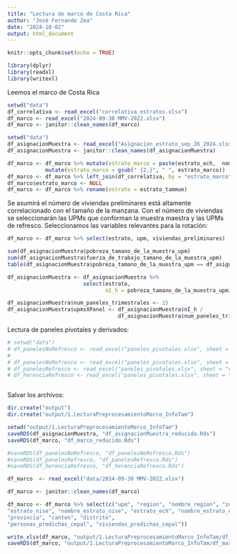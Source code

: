 ```yaml
---
title: "Lectura de marco de Costa Rica"
author: "José Fernando Zea"
date: "2024-10-02"
output: html_document
---
```


```r
knitr::opts_chunk$set(echo = TRUE)
```


```r
library(dplyr)
library(readxl)
library(writexl)
```


Leemos el marco de Costa Rica

```r
setwd("data")
df_correlativa <- read_excel("correlativa_estratos.xlsx")
df_marco <- read_excel("2024-09-30 MMV-2022.xlsx")
df_marco <- janitor::clean_names(df_marco)
```

```r
setwd("data")
df_asignacionMuestra <- read_excel("Asignacion_estrato_sep_26_2024.xlsx")
df_asignacionMuestra <- janitor::clean_names(df_asignacionMuestra)
```


```r
df_marco <- df_marco %>% mutate(estrato_marco = paste(estrato_ech,  nombre_estrato_ech))  %>% 
            mutate(estrato_marco = gsub(" {2,}", " ", estrato_marco))
df_marco <- df_marco %>% left_join(df_correlativa, by = "estrato_marco")
df_marco$estrato_marco <- NULL
df_marco <- df_marco %>% rename(estrato = estrato_tammue) 
```

Se asumirá el número de viviendas preliminares está altamente correlacionado con el tamaño de la manzana. Con el número de viviendas se seleccionarán las UPMs que conforman la muestra maestra y las UPMs de refresco. Seleccionamos las variables relevantes para la rotación:

```r
df_marco <- df_marco %>% select(estrato, upm, viviendas_preliminares)
```


```r
sum(df_asignacionMuestra$pobreza_tamano_de_la_muestra_upm)
sum(df_asignacionMuestra$fuerza_de_trabajo_tamano_de_la_muestra_upm)
table(df_asignacionMuestra$pobreza_tamano_de_la_muestra_upm == df_asignacionMuestra$fuerza_de_trabajo_tamano_de_la_muestra_upm)
```



```r
df_asignacionMuestra <- df_asignacionMuestra %>% 
                        select(estrato,
                               nI_h = pobreza_tamano_de_la_muestra_upm)

df_asignacionMuestra$num_paneles_trimestrales <- 15
df_asignacionMuestra$upmsXPanel <- df_asignacionMuestra$nI_h /  
                                   df_asignacionMuestra$num_paneles_trimestrales
```



Lectura de paneles pivotales y derivados:

```r
# setwd("data")
# df_panelesNoRefresco <- read_excel("paneles_pivotales.xlsx", sheet = "originales")
# 
# df_panelesNoRefresco <- read_excel("paneles_pivotales.xlsx", sheet = "originales")
# df_panelesRefresco <- read_excel("paneles_pivotales.xlsx", sheet = "refrescos")
# df_herenciaRefresco <- read_excel("paneles_pivotales.xlsx", sheet = "herenciatam_refrescospivotehijo")



```



Salvar los archivos:

```r
dir.create("output")
dir.create("output/1.LecturaPreprocesamientoMarco_InfoTam")

```


```r
setwd("output/1.LecturaPreprocesamientoMarco_InfoTam")
saveRDS(df_asignacionMuestra, "df_asignacionMuestra_reducido.Rds")
saveRDS(df_marco, "df_marco_reducido.Rds")

#saveRDS(df_panelesNoRefresco, "df_panelesNoRefresco.Rds")
#saveRDS(df_panelesRefresco, "df_panelesRefresco.Rds")
#saveRDS(df_herenciaRefresco, "df_herenciaRefresco.Rds")

```




```r
df_marco  <- read_excel("data/2024-09-30 MMV-2022.xlsx")

df_marco <- janitor::clean_names(df_marco)

df_marco <- df_marco %>% select(c("upm", "region", "nombre_region", "zona_2022", "nombre_zona_2022", 
"estrato_nise", "nombre_estrato_nise", "estrato_ech", "nombre_estrato_ech", 
"provincia", "canton", "distrito",  
"personas_predichas_cepal", "viviendas_predichas_cepal"))

write_xlsx(df_marco, "output/1.LecturaPreprocesamientoMarco_InfoTam/df_marco.xlsx")
saveRDS(df_marco, "output/1.LecturaPreprocesamientoMarco_InfoTam/df_marco.Rds")
```

```r

```


